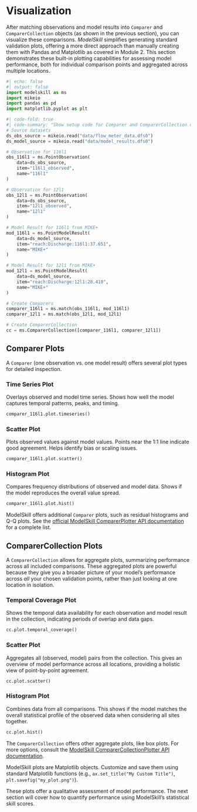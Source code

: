 # Visualization

After matching observations and model results into `Comparer` and `ComparerCollection` objects (as shown in the previous section), you can visualize these comparisons. *ModelSkill* simplifies generating standard validation plots, offering a more direct approach than manually creating them with Pandas and Matplotlib as covered in Module 2. This section demonstrates these built-in plotting capabilities for assessing model performance, both for individual comparison points and aggregated across multiple locations.

```python
#| echo: false
#| output: false
import modelskill as ms
import mikeio
import pandas as pd
import matplotlib.pyplot as plt
```

```python
#| code-fold: true
#| code-summary: "Show setup code for Comparer and ComparerCollection objects"
# Source datasets
ds_obs_source = mikeio.read("data/flow_meter_data.dfs0")
ds_model_source = mikeio.read("data/model_results.dfs0")

# Observation for 116l1
obs_116l1 = ms.PointObservation(
    data=ds_obs_source,
    item="116l1_observed",
    name="116l1"
)

# Observation for 12l1
obs_12l1 = ms.PointObservation(
    data=ds_obs_source,
    item="12l1_observed",
    name="12l1"
)

# Model Result for 116l1 from MIKE+
mod_116l1 = ms.PointModelResult(
    data=ds_model_source,
    item="reach:Discharge:116l1:37.651",
    name="MIKE+"
)

# Model Result for 12l1 from MIKE+
mod_12l1 = ms.PointModelResult(
    data=ds_model_source,
    item="reach:Discharge:12l1:28.410",
    name="MIKE+"
)

# Create Comparers
comparer_116l1 = ms.match(obs_116l1, mod_116l1)
comparer_12l1 = ms.match(obs_12l1, mod_12l1)

# Create ComparerCollection
cc = ms.ComparerCollection([comparer_116l1, comparer_12l1])
```

## Comparer Plots

A `Comparer` (one observation vs. one model result) offers several plot types for detailed inspection.

### Time Series Plot
Overlays observed and model time series. Shows how well the model captures temporal patterns, peaks, and timing.

```python
comparer_116l1.plot.timeseries()
```

### Scatter Plot
Plots observed values against model values. Points near the 1:1 line indicate good agreement. Helps identify bias or scaling issues.

```python
comparer_116l1.plot.scatter()
```

### Histogram Plot
Compares frequency distributions of observed and model data. Shows if the model reproduces the overall value spread.

```python
comparer_116l1.plot.hist()
```

ModelSkill offers additional `Comparer` plots, such as residual histograms and Q-Q plots. See the [official ModelSkill ComparerPlotter API documentation](https://dhi.github.io/modelskill/api/comparison.ComparerPlotter.html) for a complete list.

## ComparerCollection Plots

A `ComparerCollection` allows for aggregate plots, summarizing performance across all included comparisons. These aggregated plots are powerful because they give you a broader picture of your model's performance across *all* your chosen validation points, rather than just looking at one location in isolation.

### Temporal Coverage Plot
Shows the temporal data availability for each observation and model result in the collection, indicating periods of overlap and data gaps.

```python
cc.plot.temporal_coverage()
```

### Scatter Plot
Aggregates all (observed, model) pairs from the collection. This gives an overview of model performance across all locations, providing a holistic view of point-by-point agreement.

```python
cc.plot.scatter()
```

### Histogram Plot
Combines data from all comparisons. This shows if the model matches the overall statistical profile of the observed data when considering all sites together.

```python
cc.plot.hist()
```

The `ComparerCollection` offers other aggregate plots, like box plots. For more options, consult the [ModelSkill ComparerCollectionPlotter API documentation](https://dhi.github.io/modelskill/api/comparison.ComparerCollectionPlotter.html).

::: {.callout-tip title="Customizing and Saving Plots"}
ModelSkill plots are Matplotlib objects. Customize and save them using standard Matplotlib functions (e.g., `ax.set_title("My Custom Title")`, `plt.savefig("my_plot.png")`).
:::

These plots offer a qualitative assessment of model performance. The next section will cover how to quantify performance using ModelSkill's statistical skill scores.